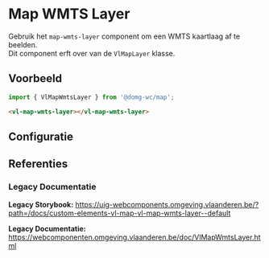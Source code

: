 
# Map WMTS Layer

Gebruik het `map-wmts-layer` component om een WMTS kaartlaag af te beelden.<br/>
Dit component erft over van de `VlMapLayer` klasse.

## Voorbeeld

```js
import { VlMapWmtsLayer } from '@domg-wc/map';
```

```html
<vl-map-wmts-layer></vl-map-wmts-layer>
```

<DocsStory id="map-layer-wmts-layer--map-wmts-layer-default" />

## Configuratie

<ArgsTable story={PRIMARY_STORY} />

## Referenties

### Legacy Documentatie

**Legacy Storybook:** https://uig-webcomponents.omgeving.vlaanderen.be/?path=/docs/custom-elements-vl-map-vl-map-wmts-layer--default

**Legacy Documentatie:** https://webcomponenten.omgeving.vlaanderen.be/doc/VlMapWmtsLayer.html
